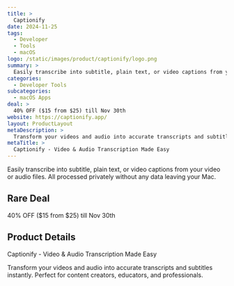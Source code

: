 ```yaml
---
title: >
  Captionify
date: 2024-11-25
tags:
  - Developer
  - Tools
  - macOS
logo: /static/images/product/captionify/logo.png
summary: >
  Easily transcribe into subtitle, plain text, or video captions from your video or audio files. All processed privately without any data leaving your Mac.
categories:
  - Developer Tools
subcategories:
  - macOS Apps
deal: >
  40% OFF ($15 from $25) till Nov 30th
website: https://captionify.app/
layout: ProductLayout
metaDescription: >
  Transform your videos and audio into accurate transcripts and subtitles instantly. Perfect for content creators, educators, and professionals.
metaTitle: >
  Captionify - Video & Audio Transcription Made Easy
---
```

Easily transcribe into subtitle, plain text, or video captions from your video or audio files. All processed privately without any data leaving your Mac.

## Rare Deal

40% OFF ($15 from $25) till Nov 30th

## Product Details
Captionify - Video & Audio Transcription Made Easy

Transform your videos and audio into accurate transcripts and subtitles instantly. Perfect for content creators, educators, and professionals.
